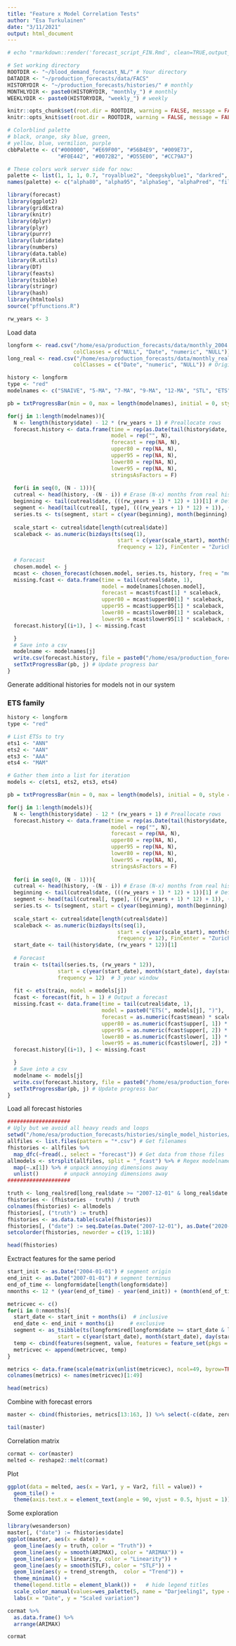 ```yaml
---
title: "Feature x Model Correlation Tests"
author: "Esa Turkulainen"
date: "3/11/2021"
output: html_document
---
```


```r
# echo "rmarkdown::render('forecast_script_FIN.Rmd', clean=TRUE,output_format='html_document',output_file='results/forecast_script_FIN_20201006.Rmd')" | R --slave

# Set working directory
ROOTDIR <- "~/blood_demand_forecast_NL/" # Your directory
DATADIR <- "~/production_forecasts/data/FACS"
HISTORYDIR <- "~/production_forecasts/histories/" # monthly
MONTHLYDIR <- paste0(HISTORYDIR, "monthly_") # monthly
WEEKLYDIR <- paste0(HISTORYDIR, "weekly_") # weekly

knitr::opts_chunk$set(root.dir = ROOTDIR, warning = FALSE, message = FALSE) # No warnings for final output
knitr::opts_knit$set(root.dir = ROOTDIR, warning = FALSE, message = FALSE)

# Colorblind palette
# black, orange, sky blue, green,
# yellow, blue, vermilion, purple
cbbPalette <- c("#000000", "#E69F00", "#56B4E9", "#009E73", 
                "#F0E442", "#0072B2", "#D55E00", "#CC79A7")

# These colors work server side for now:
palette <- list(1, 1, 1, 0.7, "royalblue2", "deepskyblue1", "darkred", "darkgreen")
names(palette) <- c("alpha80", "alpha95", "alphaSeg", "alphaPred", "fill80", "fill95", "colPred", "colData")
```

```r
library(forecast)
library(ggplot2)
library(gridExtra)
library(knitr)
library(dplyr)
library(plyr)
library(purrr)
library(lubridate)
library(numbers)
library(data.table)
library(R.utils)
library(DT)
library(feasts)
library(tsibble)
library(stringr)
library(hash)
library(htmltools)
source("pffunctions.R")
```

```r
rw_years <- 3
```

Load data
```r
longform <- read.csv("/home/esa/production_forecasts/data/monthly_2004.csv", 
                     colClasses = c("NULL", "Date", "numeric", "NULL")) # Adjusted
long_real <- read.csv("/home/esa/production_forecasts/data/monthly_real_2004.csv", 
                     colClasses = c("Date", "numeric", "NULL")) # Original
```

```r
history <- longform
type <- "red"
modelnames <- c("SNAIVE", "5-MA", "7-MA", "9-MA", "12-MA", "STL", "ETS", "TBATS", "STLF", "ARIMAX", "DYNREG", "NN", "COMBINED")

pb = txtProgressBar(min = 0, max = length(modelnames), initial = 0, style = 3) # Progress Bar for fun

for(j in 1:length(modelnames)){
  N <- length(history$date) - 12 * (rw_years + 1) # Preallocate rows
  forecast.history <- data.frame(time = rep(as.Date(tail(history$date, (rw_years + 1) * 12)[1]), N),
                                 model = rep("", N),
                                 forecast = rep(NA, N),
                                 upper80 = rep(NA, N),
                                 upper95 = rep(NA, N),
                                 lower80 = rep(NA, N),
                                 lower95 = rep(NA, N),
                                 stringsAsFactors = F)
  
  for(i in seq(0, (N - 1))){
  cutreal <- head(history, -(N - i)) # Erase (N-x) months from real history
  beginning <- tail(cutreal$date, (((rw_years + 1) * 12) + 1))[1] # Define beginning of window
  segment <- head(tail(cutreal[, type], (((rw_years + 1) * 12) + 1)), ((rw_years + 1) * 12)) # Define window
  series.ts <- ts(segment, start = c(year(beginning), month(beginning), day(beginning)), frequency = 12) # Transform into a ts object
  
  scale_start <- cutreal$date[length(cutreal$date)]
  scaleback <- as.numeric(bizdays(ts(seq(1),
                                   start = c(year(scale_start), month(scale_start), day(scale_start)),
                                   frequency = 12), FinCenter = "Zurich")) # Scaler for saving
  
  # Forecast
  chosen.model <- j
  mcast <- chosen_forecast(chosen.model, series.ts, history, freq = "monthly", rw_years) # Output a forecast
  missing.fcast <- data.frame(time = tail(cutreal$date, 1),
                              model = modelnames[chosen.model],
                              forecast = mcast$fcast[1] * scaleback,
                              upper80 = mcast$upper80[1] * scaleback,
                              upper95 = mcast$upper95[1] * scaleback,
                              lower80 = mcast$lower80[1] * scaleback,
                              lower95 = mcast$lower95[1] * scaleback, stringsAsFactors = FALSE)
  forecast.history[(i+1), ] <- missing.fcast

  }
  # Save into a csv
  modelname <- modelnames[j]
  write.csv(forecast.history, file = paste0("/home/esa/production_forecasts/histories/single_model_histories/", modelname, "_fcast_history.csv"), row.names = FALSE)
  setTxtProgressBar(pb, j) # Update progress bar
}
```


Generate additional histories for models not in our system

### ETS family
```r
history <- longform
type <- "red"

# List ETSs to try
ets1 <- "ANN"
ets2 <- "AAN"
ets3 <- "AAA"
ets4 <- "MAM"

# Gather them into a list for iteration
models <- c(ets1, ets2, ets3, ets4)

pb = txtProgressBar(min = 0, max = length(models), initial = 0, style = 3) # Progress Bar for fun

for(j in 1:length(models)){
  N <- length(history$date) - 12 * (rw_years + 1) # Preallocate rows
  forecast.history <- data.frame(time = rep(as.Date(tail(history$date, (rw_years + 1) * 12)[1]), N),
                                 model = rep("", N),
                                 forecast = rep(NA, N),
                                 upper80 = rep(NA, N),
                                 upper95 = rep(NA, N),
                                 lower80 = rep(NA, N),
                                 lower95 = rep(NA, N),
                                 stringsAsFactors = F)
  
  for(i in seq(0, (N - 1))){
  cutreal <- head(history, -(N - i)) # Erase (N-x) months from real history
  beginning <- tail(cutreal$date, (((rw_years + 1) * 12) + 1))[1] # Define beginning of window
  segment <- head(tail(cutreal[, type], (((rw_years + 1) * 12) + 1)), ((rw_years + 1) * 12)) # Define window
  series.ts <- ts(segment, start = c(year(beginning), month(beginning), day(beginning)), frequency = 12) # Transform into a ts object
  
  scale_start <- cutreal$date[length(cutreal$date)]
  scaleback <- as.numeric(bizdays(ts(seq(1),
                                   start = c(year(scale_start), month(scale_start), day(scale_start)),
                                   frequency = 12), FinCenter = "Zurich")) # Scaler for saving
  start_date <- tail(history$date, (rw_years * 12))[1]
  
  # Forecast
  train <- ts(tail(series.ts, (rw_years * 12)), 
                start = c(year(start_date), month(start_date), day(start_date)),
                frequency = 12)  # 3 year window
  
  fit <- ets(train, model = models[j])
  fcast <- forecast(fit, h = 1) # Output a forecast
  missing.fcast <- data.frame(time = tail(cutreal$date, 1),
                              model = paste0("ETS(", models[j], ")"),
                              forecast = as.numeric(fcast$mean) * scaleback,
                              upper80 = as.numeric(fcast$upper[, 1]) * scaleback,
                              upper95 = as.numeric(fcast$upper[, 2]) * scaleback,
                              lower80 = as.numeric(fcast$lower[, 1]) * scaleback,
                              lower95 = as.numeric(fcast$lower[, 2]) * scaleback, stringsAsFactors = FALSE)
  forecast.history[(i+1), ] <- missing.fcast

  }
  # Save into a csv
  modelname <- models[j]
  write.csv(forecast.history, file = paste0("/home/esa/production_forecasts/histories/single_model_histories/ETS(", modelname, ")_fcast_history.csv"), row.names = FALSE)
  setTxtProgressBar(pb, j) # Update progress bar
}
```

Load all forecast histories
```r
####################
# Ugly but we avoid all heavy reads and loops
setwd("/home/esa/production_forecasts/histories/single_model_histories/")
allfiles <- list.files(pattern = "*.csv") # Get filenames
fhistories <- allfiles %>% 
  map_dfc(~fread(., select = "forecast")) # Get data from those files
allmodels <- strsplit(allfiles, split = "_fcast") %>% # Regex modelnames from filenames
  map(~.x[1]) %>% # unpack annoying dimensions away
  unlist()        # unpack annoying dimensions away
####################

truth <- long_real$red[long_real$date >= "2007-12-01" & long_real$date <= "2020-06-01"]
fhistories <- (fhistories - truth) / truth
colnames(fhistories) <- allmodels
fhistories[, ("truth") := truth]
fhistories <- as.data.table(scale(fhistories))
fhistories[, ("date") := seq.Date(as.Date("2007-12-01"), as.Date("2020-06-01"), by = "month")]
setcolorder(fhistories, neworder = c(19, 1:18))
```

```r
head(fhistories)
```

Exctract features for the same period
```r
start_init <- as.Date("2004-01-01") # segment origin
end_init <- as.Date("2007-01-01") # segment terminus
end_of_time <- longform$date[length(longform$date)]
nmonths <- 12 * (year(end_of_time) - year(end_init)) + (month(end_of_time) - month(end_init))

metricvec <- c()
for(i in 0:nmonths){
  start_date <- start_init + months(i)  # inclusive
  end_date <- end_init + months(i)     # exclusive
  segment <- as_tsibble(ts(longform$red[longform$date >= start_date & longform$date < end_date], 
                start = c(year(start_date), month(start_date), day(start_date)), frequency = 12))
  temp <- cbind(features(segment, value, features = feature_set(pkgs = NULL, tags = NULL)), data.frame(endyear = year(end_date)))
  metricvec <- append(metricvec, temp)
}
```

```r
metrics <- data.frame(scale(matrix(unlist(metricvec), ncol=49, byrow=TRUE)), stringsAsFactors=FALSE)
colnames(metrics) <- names(metricvec)[1:49]
```

```r
head(metrics)
```


Combine with forecast errors
```r
master <- cbind(fhistories, metrics[13:163, ]) %>% select(-c(date, zero_run_mean, zero_start_prop, zero_end_prop, nsdiffs, endyear))
```

```r
tail(master)
```


Correlation matrix
```r
cormat <- cor(master)
melted <- reshape2::melt(cormat)
```

Plot
```r
ggplot(data = melted, aes(x = Var1, y = Var2, fill = value)) +
  geom_tile() +
  theme(axis.text.x = element_text(angle = 90, vjust = 0.5, hjust = 1))
```

Some exploration
```r
library(wesanderson)
master[, ("date") := fhistories$date]
ggplot(master, aes(x = date)) +
  geom_line(aes(y = truth, color = "Truth")) +
  geom_line(aes(y = smooth(ARIMAX), color = "ARIMAX")) +
  geom_line(aes(y = linearity, color = "Linearity")) +
  geom_line(aes(y = smooth(STLF), color = "STLF")) +
  geom_line(aes(y = trend_strength,  color = "Trend")) +
  theme_minimal() +
  theme(legend.title = element_blank()) +   # hide legend titles
  scale_color_manual(values=wes_palette(5, name = "Darjeeling1", type = "continuous")) +
  labs(x = "Date", y = "Scaled variation")
```

```r
cormat %>%
  as.data.frame() %>%
  arrange(ARIMAX)
```

```r
cormat
```

